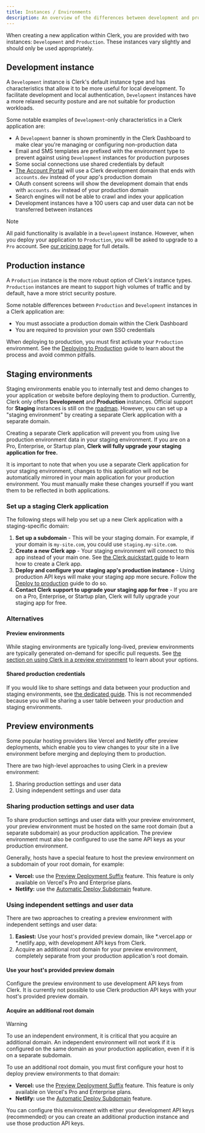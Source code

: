 ```yaml
---
title: Instances / Environments
description: An overview of the differences between development and production instances.
---
```


When creating a new application within Clerk, you are provided with two instances: `Development` and `Production`.  These instances vary slightly and should only be used appropriately.

## Development instance

A `Development` instance is Clerk's default instance type and has characteristics that allow it to be more useful for local development. To facilitate development and local authentication, `Development` instances have a more relaxed security posture and are not suitable for production workloads.

Some notable examples of `Development`-only characteristics in a Clerk application are:

- A `Development` banner is shown prominently in the Clerk Dashboard to make clear you're managing or configuring non-production data
- Email and SMS templates are prefixed with the environment type to prevent against using `Development` instances for production purposes
- Some social connections use shared credentials by default
- [The Account Portal](/docs/guides/customizing-clerk/account-portal) will use a Clerk development domain that ends with `accounts.dev` instead of your app's production domain
- OAuth consent screens will show the development domain that ends with `accounts.dev` instead of your production domain
- Search engines will not be able to crawl and index your application
- Development instances have a 100 users cap and user data can not be transferred between instances

> [!NOTE]
> All paid functionality is available in a `Development` instance. However, when you deploy your application to `Production`, you will be asked to upgrade to a `Pro` account. See [our pricing page](/pricing) for full details.

## Production instance

A `Production` instance is the more robust option of Clerk's instance types. `Production` instances are meant to support high volumes of traffic and by default, have a more strict security posture.

Some notable differences between `Production` and `Development` instances in a Clerk application are:

- You must associate a production domain within the Clerk Dashboard
- You are required to provision your own SSO credentials

When deploying to production, you must first activate your `Production` environment. See the [Deploying to Production](/docs/guides/development/deployment/production) guide to learn about the process and avoid common pitfalls.

## Staging environments

Staging environments enable you to internally test and demo changes to your application or website before deploying them to production. Currently, Clerk only offers **Development** and **Production** instances. Official support for **Staging** instances is still on the [roadmap](https://feedback.clerk.com/roadmap/de417dd1-fa2e-4997-868f-4c9248027e7d). However, you can set up a "staging environment" by creating a separate Clerk application with a separate domain.

Creating a separate Clerk application will prevent you from using live production environment data in your staging environment. If you are on a Pro, Enterprise, or Startup plan, **Clerk will fully upgrade your staging application for free.**

It is important to note that when you use a separate Clerk application for your staging environment, changes to this application will not be automatically mirrored in your main application for your production environment. You must manually make these changes yourself if you want them to be reflected in both applications.

### Set up a staging Clerk application

The following steps will help you set up a new Clerk application with a staging-specific domain:

1. **Set up a subdomain** - This will be your staging domain. For example, if your domain is `my-site.com`, you could use `staging.my-site.com`.
1. **Create a new Clerk app** - Your staging environment will connect to this app instead of your main one. See [the Clerk quickstart guide](/docs/getting-started/quickstart/setup-clerk) to learn how to create a Clerk app.
1. **Deploy and configure your staging app's production instance** - Using production API keys will make your staging app more secure. Follow the [Deploy to production](/docs/guides/development/deployment/production) guide to do so.
1. **Contact Clerk support to upgrade your staging app for free** - If you are on a Pro, Enterprise, or Startup plan, Clerk will fully upgrade your staging app for free.

### Alternatives

#### Preview environments

While staging environments are typically long-lived, preview environments are typically generated on-demand for specific pull requests. See [the section on using Clerk in a preview environment](/docs/guides/development/managing-environments#preview-environments-2) to learn about your options.

#### Shared production credentials

If you would like to share settings and data between your production and staging environments, see [the dedicated guide](/docs/guides/development/deployment/staging-alternatives). This is not recommended because you will be sharing a user table between your production and staging environments.

## Preview environments

Some popular hosting providers like Vercel and Netlify offer preview deployments, which enable you to view changes to your site in a live environment before merging and deploying them to production.

There are two high-level approaches to using Clerk in a preview environment:

1. Sharing production settings and user data
1. Using independent settings and user data

### Sharing production settings and user data

To share production settings and user data with your preview environment, your preview environment must be hosted on the same root domain (but a separate subdomain) as your production application. The preview environment must also be configured to use the same API keys as your production environment.

Generally, hosts have a special feature to host the preview environment on a subdomain of your root domain, for example:

- **Vercel:** use the [Preview Deployment Suffix](https://vercel.com/docs/concepts/deployments/generated-urls#preview-deployment-suffix) feature. This feature is only available on Vercel's Pro and Enterprise plans.
- **Netlify:** use the [Automatic Deploy Subdomain](https://docs.netlify.com/domains-https/custom-domains/automatic-deploy-subdomains/) feature.

### Using independent settings and user data

There are two approaches to creating a preview environment with independent settings and user data:

1. **Easiest:** Use your host's provided preview domain, like \*.vercel.app or \*.netlify.app, with development API keys from Clerk.
1. Acquire an additional root domain for your preview environment, completely separate from your production application's root domain.

#### Use your host's provided preview domain

Configure the preview environment to use development API keys from Clerk. It is currently not possible to use Clerk production API keys with your host's provided preview domain.

#### Acquire an additional root domain

> [!WARNING]
> To use an independent environment, it is critical that you acquire an additional domain. An independent environment will not work if it is configured on the same domain as your production application, even if it is on a separate subdomain.

To use an additional root domain, you must first configure your host to deploy preview environments to that domain:

- **Vercel:** use the [Preview Deployment Suffix](https://vercel.com/docs/concepts/deployments/generated-urls#preview-deployment-suffix) feature. This feature is only available on Vercel's Pro and Enterprise plans.
- **Netlify:** use the [Automatic Deploy Subdomain](https://docs.netlify.com/domains-https/custom-domains/automatic-deploy-subdomains/) feature.

You can configure this environment with either your development API keys (recommended) or you can create an additional production instance and use those production API keys.
